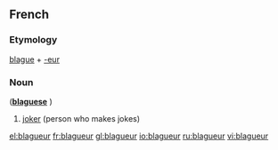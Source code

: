 ==French==

===Etymology===
[[blague]] + [[-eur]]

===Noun===
{{fr-noun|m}} ('''[[blaguese]]''' {{f}})

# [[joker]] (person who makes jokes)

[[el:blagueur]]
[[fr:blagueur]]
[[gl:blagueur]]
[[io:blagueur]]
[[ru:blagueur]]
[[vi:blagueur]]